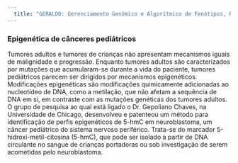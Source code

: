 ```yaml
---
  title: "GERALDO: Gerenciamento Genômico e Algorítmico de Fenótipos, Riscos, Diagnósticos e Prognósticos em Dados de Doenças em Brasileiros"
---
```

  
### Epigenética de cânceres pediátricos

Tumores adultos e tumores de crianças não apresentam mecanismos iguais de malignidade e progressão. Enquanto tumores adultos são caracterizados por mutações que acumularam-se durante a vida do paciente, tumores pediátricos parecem ser dirigidos por mecanismos epigenéticos. Modificações epigenéticas são modificações quimicamente adicionadas ao nucleotídeo de DNA, como a metilação, que não afetam a sequência de DNA em si, em contraste com as mutações genéticas dos tumores adultos. O grupo de pesquisa ao qual está ligado o Dr. Gepoliano Chaves, na Universidade de Chicago, desenvolveu e patenteou um método para identificação de perfis epigenéticos de 5-hmC em neuroblastoma, um câncer pediátrico do sistema nervoso periférico. Trata-se do marcador 5-hidroxi-metil-citosina (5-hmC), que pode ser isolado a partir de DNA circulante no sangue de crianças portadoras ou sob investigação de serem acometidas pelo neuroblastoma.